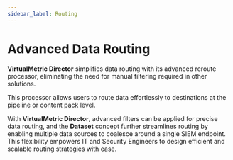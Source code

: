 ```yaml
---
sidebar_label: Routing
---
```


# Advanced Data Routing

**VirtualMetric Director** simplifies data routing with its advanced reroute processor, eliminating the need for manual filtering required in other solutions.

This processor allows users to route data effortlessly to destinations at the pipeline or content pack level.

With **VirtualMetric Director**, advanced filters can be applied for precise data routing, and the **Dataset** concept further streamlines routing by enabling multiple data sources to coalesce around a single SIEM endpoint. This flexibility empowers IT and Security Engineers to design efficient and scalable routing strategies with ease.
